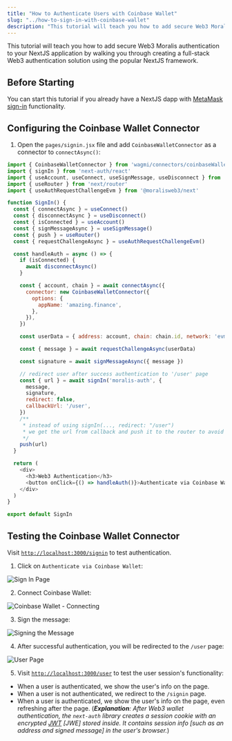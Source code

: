 ```yaml
---
title: "How to Authenticate Users with Coinbase Wallet"
slug: "../how-to-sign-in-with-coinbase-wallet"
description: "This tutorial will teach you how to add secure Web3 Moralis authentication to your NextJS application by walking you through creating a full-stack Web3 authentication solution using the popular NextJS framework."
---
```


This tutorial will teach you how to add secure Web3 Moralis authentication to your NextJS application by walking you through creating a full-stack Web3 authentication solution using the popular NextJS framework.


## Before Starting

You can start this tutorial if you already have a NextJS dapp with [MetaMask sign-in](/authentication-api/evm/how-to-sign-in-with-metamask) functionality. 

## Configuring the Coinbase Wallet Connector

1. Open the `pages/signin.jsx` file and add `CoinbaseWalletConnector` as a connector to `connectAsync()`:

```javascript
import { CoinbaseWalletConnector } from 'wagmi/connectors/coinbaseWallet'
import { signIn } from 'next-auth/react'
import { useAccount, useConnect, useSignMessage, useDisconnect } from 'wagmi'
import { useRouter } from 'next/router'
import { useAuthRequestChallengeEvm } from '@moralisweb3/next'

function SignIn() {
  const { connectAsync } = useConnect()
  const { disconnectAsync } = useDisconnect()
  const { isConnected } = useAccount()
  const { signMessageAsync } = useSignMessage()
  const { push } = useRouter()
  const { requestChallengeAsync } = useAuthRequestChallengeEvm()

  const handleAuth = async () => {
    if (isConnected) {
      await disconnectAsync()
    }

    const { account, chain } = await connectAsync({
      connector: new CoinbaseWalletConnector({
        options: {
          appName: 'amazing.finance',
        },
      }),
    })

    const userData = { address: account, chain: chain.id, network: 'evm' }

    const { message } = await requestChallengeAsync(userData)

    const signature = await signMessageAsync({ message })

    // redirect user after success authentication to '/user' page
    const { url } = await signIn('moralis-auth', {
      message,
      signature,
      redirect: false,
      callbackUrl: '/user',
    })
    /**
     * instead of using signIn(..., redirect: "/user")
     * we get the url from callback and push it to the router to avoid page refreshing
     */
    push(url)
  }

  return (
    <div>
      <h3>Web3 Authentication</h3>
      <button onClick={() => handleAuth()}>Authenticate via Coinbase Wallet</button>
    </div>
  )
}

export default SignIn
```



## Testing the Coinbase Wallet Connector

Visit [`http://localhost:3000/signin`](http://localhost:3000/signin) to test authentication.

1. Click on `Authenticate via Coinbase Wallet`:

![Sign In Page](/img/content/0ead0ca-8.webp)

2. Connect Coinbase Wallet:

![Coinbase Wallet - Connecting](/img/content/532fc36-42.webp)

3. Sign the message:

![Signing the Message](/img/content/f486cbb-84.webp)

4. After successful authentication, you will be redirected to the `/user` page:

![User Page](/img/content/a45ec1e-122.webp)

5. Visit [`http://localhost:3000/user`](http://localhost:3000/user) to test the user session's functionality: 

- When a user is authenticated, we show the user's info on the page.
- When a user is not authenticated, we redirect to the `/signin` page. 
- When a user is authenticated, we show the user's info on the page, even refreshing after the page. (_**Explanation**: After Web3 wallet authentication, the `next-auth` library creates a session cookie with an encrypted [JWT](https://jwt.io/introduction) [JWE] stored inside. It contains session info [such as an address and signed message] in the user's browser._)